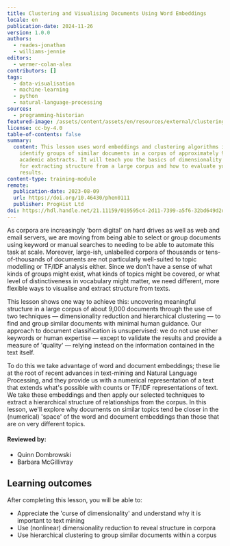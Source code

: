 ```yaml
---
title: Clustering and Visualising Documents Using Word Embeddings
locale: en
publication-date: 2024-11-26
version: 1.0.0
authors:
  - reades-jonathan
  - williams-jennie
editors:
  - wermer-colan-alex
contributors: []
tags:
  - data-visualisation
  - machine-learning
  - python
  - natural-language-processing
sources:
  - programming-historian
featured-image: /assets/content/assets/en/resources/external/clustering-and-visualising-documents-using-word-embeddings/featured-image.png
license: cc-by-4.0
table-of-contents: false
summary:
  content: This lesson uses word embeddings and clustering algorithms in Python to
    identify groups of similar documents in a corpus of approximately 9,000
    academic abstracts. It will teach you the basics of dimensionality reduction
    for extracting structure from a large corpus and how to evaluate your
    results.
content-type: training-module
remote:
  publication-date: 2023-08-09
  url: https://doi.org/10.46430/phen0111
  publisher: ProgHist Ltd
doi: https://hdl.handle.net/21.11159/019595c4-2d11-7399-a5f6-32bd649d2d36
---
```

As corpora are increasingly 'born digital' on hard drives as well as web and email servers, we are moving from being able to select or group documents using keyword or manual searches to needing to be able to automate this task at scale. Moreover, large-ish, unlabelled corpora of thousands or tens-of-thousands of documents are not particularly well-suited to topic modelling or TF/IDF analysis either. Since we don't have a sense of what kinds of groups might exist, what kinds of topics might be covered, or what level of distinctiveness in vocabulary might matter, we need different, more flexible ways to visualise and extract structure from texts.

This lesson shows one way to achieve this: uncovering meaningful structure in a large corpus of about 9,000 documents through the use of two techniques — dimensionality reduction and hierarchical clustering — to find and group similar documents with minimal human guidance. Our approach to document classification is unsupervised: we do not use either keywords or human expertise — except to validate the results and provide a measure of 'quality' — relying instead on the information contained in the text itself.

To do this we take advantage of word and document embeddings; these lie at the root of recent advances in text-mining and Natural Language Processing, and they provide us with a numerical representation of a text that extends what's possible with counts or TF/IDF representations of text. We take these embeddings and then apply our selected techniques to extract a hierarchical structure of relationships from the corpus. In this lesson, we'll explore why documents on similar topics tend be closer in the (numerical) 'space' of the word and document embeddings than those that are on very different topics.

#### Reviewed by:

* Quinn Dombrowski
* Barbara McGillivray

## Learning outcomes

After completing this lesson, you will be able to:

* Appreciate the 'curse of dimensionality' and understand why it is important to text mining
* Use (nonlinear) dimensionality reduction to reveal structure in corpora
* Use hierarchical clustering to group similar documents within a corpus

<ExternalResource title="Interested in learning more?" subtitle="Check out this lesson on Programming Historian's website" url="https://doi.org/10.46430/phen0111" />
